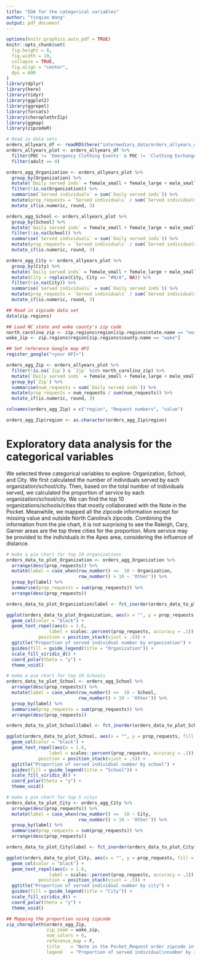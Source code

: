```yaml
---
title: "EDA for the categorical variables"
author: "Yinqiao Wang"
output: pdf_document
---
```


```r
options(knitr.graphics.auto_pdf = TRUE)
knitr::opts_chunk$set(
  fig.height = 8,
  fig.width = 10,
  collapse = TRUE,
  fig.align = "center",
  dpi = 600
)
library(dplyr)
library(here)
library(tidyr)
library(ggplot2)
library(ggrepel)
library(forcats)
library(choroplethrZip)
library(ggmap)
library(zipcodeR)
```

```r
# Read in data sets
orders_allyears_df <- readRDS(here("intermediary_data/orders_allyears_df.rds"))
orders_allyears_plot <- orders_allyears_df %>%
  filter(POC != 'Emergency Clothing Events' & POC != 'Clothing Exchange') %>%
  filter(adult == 0)

orders_agg_Organization <- orders_allyears_plot %>%
  group_by(Organization) %>%
  mutate(`Daily served inds` = female_small + female_large + male_small + male_large) %>% 
  filter(!is.na(Organization)) %>%
  summarise(`Served individuals` = sum(`Daily served inds`)) %>%
  mutate(prop_requests = `Served individuals` / sum(`Served individuals`)) %>%
  mutate_if(is.numeric, round, 3)

orders_agg_School <- orders_allyears_plot %>%
  group_by(School) %>%
  mutate(`Daily served inds` = female_small + female_large + male_small + male_large) %>% 
  filter(!is.na(School)) %>% 
  summarise(`Served individuals` = sum(`Daily served inds`)) %>%
  mutate(prop_requests = `Served individuals` / sum(`Served individuals`)) %>%
  mutate_if(is.numeric, round, 3)

orders_agg_City <- orders_allyears_plot %>%
  group_by(City) %>%
  mutate(`Daily served inds` = female_small + female_large + male_small + male_large) %>% 
  mutate(City = replace(City, City == "#N/A", NA)) %>%
  filter(!is.na(City)) %>% 
  summarise(`Served individuals` = sum(`Daily served inds`)) %>%
  mutate(prop_requests = `Served individuals` / sum(`Served individuals`)) %>%
  mutate_if(is.numeric, round, 3)

## Read in zipcode data set
data(zip.regions)

## Load NC state and wake county's zip code
north_carolina_zip <- zip.regions$region[zip.regions$state.name == "north carolina"]
wake_zip <- zip.regions$region[zip.regions$county.name == "wake"]

## Set reference Google map API
register_google("<your API>")

orders_agg_Zip <- orders_allyears_plot %>%
  filter(!is.na(`Zip`) & `Zip` %in% north_carolina_zip) %>%
  mutate(`Daily served inds` = female_small + female_large + male_small + male_large) %>%   
  group_by(`Zip`) %>%
  summarise(num_requests = sum(`Daily served inds`)) %>%
  mutate(prop_requests = num_requests / sum(num_requests)) %>%
  mutate_if(is.numeric, round, 3)

colnames(orders_agg_Zip) = c("region", "Request numbers", "value")

orders_agg_Zip$region <- as.character(orders_agg_Zip$region)
```

# Exploratory data analysis for the categorical variables

We selected three categorical variables to explore: Organization, School, and City. We first calculated the number of individuals served by each organization/school/city. Then, based on the total number of individuals served, we calculated the proportion of service by each organization/school/city. We can find the top 10 organizations/schools/cities that mostly collaborated with the Note in the Pocket. Meanwhile, we mapped all the zipcode information except for missing value and outside North Carolina's zipcode. Combining the information from the pie chart, it is not surprising to see the Raleigh, Cary, Garner areas are the top three cities for the proportion. More service may be provided to the individuals in the Apex area, considering the influence of distance.

```r
# make a pie chart for top 10 organizations
orders_data_to_plot_Organization <- orders_agg_Organization %>%
  arrange(desc(prop_requests)) %>%
  mutate(label = case_when(row_number() <=  10 ~ Organization, 
                           row_number() > 10 ~ 'Other')) %>%
  group_by(label) %>%
  summarise(prop_requests = sum(prop_requests)) %>%
  arrange(desc(prop_requests))

orders_data_to_plot_Organization$label <- fct_inorder(orders_data_to_plot_Organization$label)

ggplot(orders_data_to_plot_Organization, aes(x = "", y = prop_requests, fill = label)) +
  geom_col(color = "black") +
  geom_text_repel(aes(x = 1.6, 
                label = scales::percent(prop_requests, accuracy = .1)), 
            position = position_stack(vjust = .5)) +
  ggtitle("Proportion of served individual number by organization") +
  guides(fill = guide_legend(title = "Organization")) +
  scale_fill_viridis_d() +
  coord_polar(theta = "y") + 
  theme_void()

# make a pie chart for top 10 Schools
orders_data_to_plot_School <- orders_agg_School %>%
  arrange(desc(prop_requests)) %>%
  mutate(label = case_when(row_number() <=  10 ~ School, 
                           row_number() > 10 ~ 'Other')) %>%
  group_by(label) %>%
  summarise(prop_requests = sum(prop_requests)) %>%
  arrange(desc(prop_requests))

orders_data_to_plot_School$label <- fct_inorder(orders_data_to_plot_School$label)

ggplot(orders_data_to_plot_School, aes(x = "", y = prop_requests, fill = label)) +
  geom_col(color = "black") +
  geom_text_repel(aes(x = 1.6, 
                label = scales::percent(prop_requests, accuracy = .1)), 
            position = position_stack(vjust = .5)) +
  ggtitle("Proportion of served individual number by school") +
  guides(fill = guide_legend(title = "School")) +
  scale_fill_viridis_d() +
  coord_polar(theta = "y") + 
  theme_void()

# make a pie chart for top 5 citys
orders_data_to_plot_City <- orders_agg_City %>%
  arrange(desc(prop_requests)) %>%
  mutate(label = case_when(row_number() <=  10 ~ City, 
                           row_number() > 10 ~ 'Other')) %>%
  group_by(label) %>%
  summarise(prop_requests = sum(prop_requests)) %>%
  arrange(desc(prop_requests))

orders_data_to_plot_City$label <- fct_inorder(orders_data_to_plot_City$label)

ggplot(orders_data_to_plot_City, aes(x = "", y = prop_requests, fill = label)) +
  geom_col(color = "black") +
  geom_text_repel(aes(x = 1.6, 
                label = scales::percent(prop_requests, accuracy = .1)), 
            position = position_stack(vjust = .5)) +
  ggtitle("Proportion of served individual number by city") +
  guides(fill = guide_legend(title = "City")) +
  scale_fill_viridis_d() +
  coord_polar(theta = "y") + 
  theme_void()

## Mapping the proportion using zipcode
zip_choropleth(orders_agg_Zip, 
               zip_zoom = wake_zip, 
               num_colors = 6, 
               reference_map = F,
               title    = "Note in the Pocket_Request order zipcode information map",
               legend   = "Proportion of served individual\nnumber by zipcode")
```